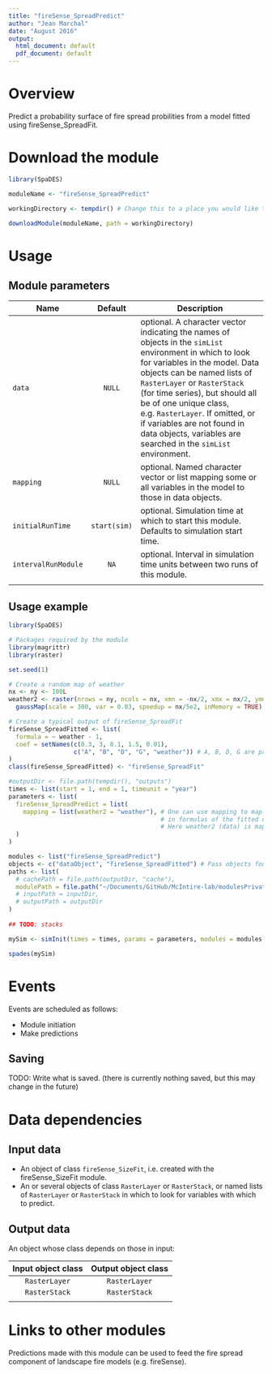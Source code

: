 ```yaml
---
title: "fireSense_SpreadPredict"
author: "Jean Marchal"
date: "August 2016"
output:
  html_document: default
  pdf_document: default
---
```


# Overview
Predict a probability surface of fire spread probilities from a model fitted using fireSense_SpreadFit.

# Download the module
```r
library(SpaDES)

moduleName <- "fireSense_SpreadPredict"

workingDirectory <- tempdir() # Change this to a place you would like to put the module, if desired.

downloadModule(moduleName, path = workingDirectory)
```

# Usage
## Module parameters
Name|Default|Description
----|:-------:|---------------------------------------------------------------------
`data`|`NULL`|optional. A character vector indicating the names of objects in the `simList` environment in which to look for variables in the model. Data objects can be named lists of `RasterLayer` or `RasterStack` (for time series), but should all be of one unique class, e.g. `RasterLayer`. If omitted, or if variables are not found in data objects, variables are searched in the `simList` environment.
`mapping`|`NULL`|optional. Named character vector or list mapping some or all variables in the model to those in data objects.
`initialRunTime`|`start(sim)`|optional. Simulation time at which to start this module. Defaults to simulation start time.
`intervalRunModule`|`NA`|optional. Interval in simulation time units between two runs of this module.
|||

## Usage example
```r
library(SpaDES)

# Packages required by the module
library(magrittr)
library(raster)

set.seed(1)

# Create a random map of weather
nx <- ny <- 100L
weather2 <- raster(nrows = ny, ncols = nx, xmn = -nx/2, xmx = nx/2, ymn = -ny/2, ymx = ny/2) %>%
  gaussMap(scale = 300, var = 0.03, speedup = nx/5e2, inMemory = TRUE)

# Create a typical output of fireSense_SpreadFit
fireSense_SpreadFitted <- list(
  formula = ~ weather - 1,
  coef = setNames(c(0.3, 3, 0.1, 1.5, 0.01),
                  c("A", "B", "D", "G", "weather")) # A, B, D, G are parameters of the logistic function
)
class(fireSense_SpreadFitted) <- "fireSense_SpreadFit"

#outputDir <- file.path(tempdir(), "outputs")
times <- list(start = 1, end = 1, timeunit = "year")
parameters <- list(
  fireSense_SpreadPredict = list(
    mapping = list(weather2 = "weather"), # One can use mapping to map variables in data to those
                                          # in formulas of the fitted object.
                                          # Here weather2 (data) is mapped to weather (formula).
  )
)

modules <- list("fireSense_SpreadPredict")
objects <- c("dataObject", "fireSense_SpreadFitted") # Pass objects found in the global environment to the simList environment
paths <- list(
  # cachePath = file.path(outputDir, "cache"),
  modulePath = file.path("~/Documents/GitHub/McIntire-lab/modulesPrivate/") ## TODO: change this to tempdir()
  # inputPath = inputDir,
  # outputPath = outputDir
)
 
## TODO: stacks

mySim <- simInit(times = times, params = parameters, modules = modules, objects = objects, paths = paths)

spades(mySim)
```

# Events
Events are scheduled as follows:

- Module initiation
- Make predictions

## Saving
TODO: Write what is saved. (there is currently nothing saved, but this may change in the future)

# Data dependencies
## Input data
- An object of class `fireSense_SizeFit`, i.e. created with the fireSense_SizeFit module.
- An or several objects of class `RasterLayer` or `RasterStack`, or named lists of `RasterLayer` or `RasterStack` in which to look for variables with which to predict.

## Output data
An object whose class depends on those in input:

Input object class | Output object class
:-:|:-:
`RasterLayer` | `RasterLayer`
`RasterStack` | `RasterStack`
||

# Links to other modules
Predictions made with this module can be used to feed the fire spread component of landscape fire models (e.g. fireSense).

